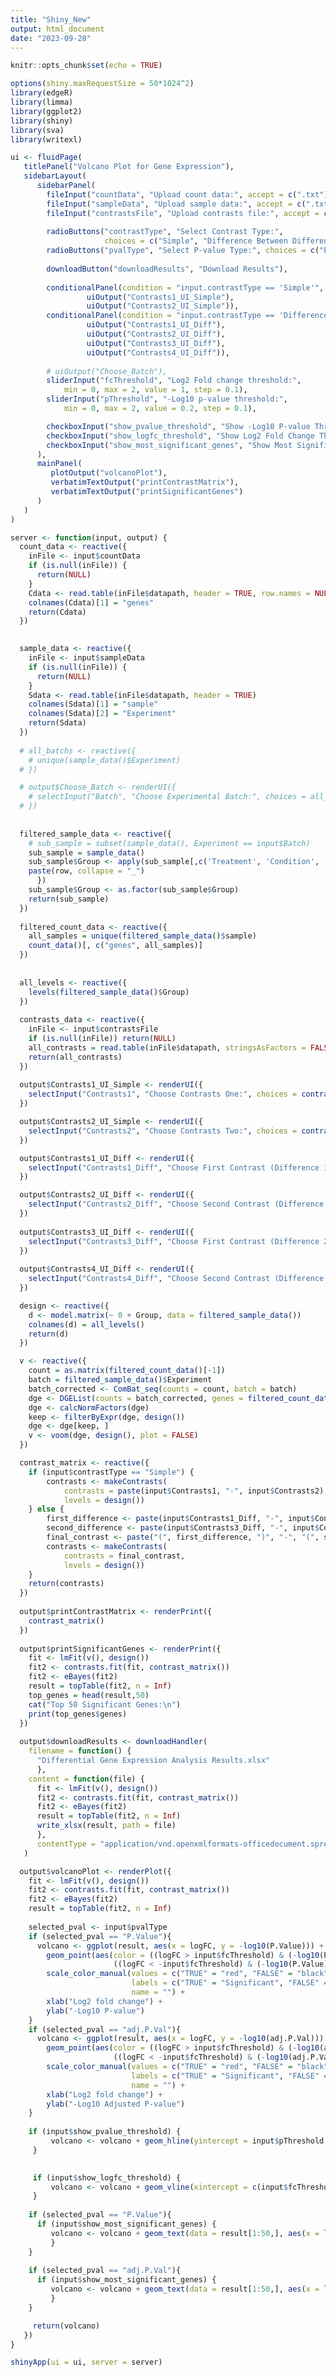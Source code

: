```yaml
---
title: "Shiny_New"
output: html_document
date: "2023-09-28"
---
```


```r
knitr::opts_chunk$set(echo = TRUE)
```

```r
options(shiny.maxRequestSize = 50*1024^2)
library(edgeR)
library(limma)
library(ggplot2)
library(shiny)
library(sva)
library(writexl)
```


```r
ui <- fluidPage(
   titlePanel("Volcano Plot for Gene Expression"),
   sidebarLayout(
      sidebarPanel(
        fileInput("countData", "Upload count data:", accept = c(".txt")),
        fileInput("sampleData", "Upload sample data:", accept = c(".txt")),
        fileInput("contrastsFile", "Upload contrasts file:", accept = c(".txt")),
        
        radioButtons("contrastType", "Select Contrast Type:", 
                     choices = c("Simple", "Difference Between Differences"), selected = "Simple"),
        radioButtons("pvalType", "Select P-value Type:", choices = c("P.Value", "adj.P.Val"), selected = "P.Value"),
        
        downloadButton("downloadResults", "Download Results"),
        
        conditionalPanel(condition = "input.contrastType == 'Simple'",
                 uiOutput("Contrasts1_UI_Simple"), 
                 uiOutput("Contrasts2_UI_Simple")),
        conditionalPanel(condition = "input.contrastType == 'Difference Between Differences'",
                 uiOutput("Contrasts1_UI_Diff"), 
                 uiOutput("Contrasts2_UI_Diff"),
                 uiOutput("Contrasts3_UI_Diff"), 
                 uiOutput("Contrasts4_UI_Diff")),
        
        # uiOutput("Choose_Batch"),
        sliderInput("fcThreshold", "Log2 Fold change threshold:",
            min = 0, max = 2, value = 1, step = 0.1),
        sliderInput("pThreshold", "-Log10 p-value threshold:",
            min = 0, max = 2, value = 0.2, step = 0.1),

        checkboxInput("show_pvalue_threshold", "Show -Log10 P-value Threshold Line", value = TRUE),
        checkboxInput("show_logfc_threshold", "Show Log2 Fold Change Threshold Line", value = TRUE),
        checkboxInput("show_most_significant_genes", "Show Most Significant Genes Based on P-Value", value = TRUE)
      ),
      mainPanel(
         plotOutput("volcanoPlot"),
         verbatimTextOutput("printContrastMatrix"),
         verbatimTextOutput("printSignificantGenes")
      )      
   )
)

server <- function(input, output) {
  count_data <- reactive({
    inFile <- input$countData
    if (is.null(inFile)) {
      return(NULL)
    }
    Cdata <- read.table(inFile$datapath, header = TRUE, row.names = NULL)
    colnames(Cdata)[1] = "genes"
    return(Cdata)
  })

  
  sample_data <- reactive({
    inFile <- input$sampleData
    if (is.null(inFile)) {
      return(NULL)
    }
    Sdata <- read.table(inFile$datapath, header = TRUE)
    colnames(Sdata)[1] = "sample"
    colnames(Sdata)[2] = "Experiment"
    return(Sdata)
  })
  
  # all_batchs <- reactive({
    # unique(sample_data()$Experiment)
  # })

  # output$Choose_Batch <- renderUI({
    # selectInput("Batch", "Choose Experimental Batch:", choices = all_batchs(), selected = all_batchs()[1])
  # })
  
  
  filtered_sample_data <- reactive({
    # sub_sample = subset(sample_data(), Experiment == input$Batch)
    sub_sample = sample_data()
    sub_sample$Group <- apply(sub_sample[,c('Treatment', 'Condition', 'DaysPostInfection')], 1, function(row) {
    paste(row, collapse = "_")
      })
    sub_sample$Group <- as.factor(sub_sample$Group)
    return(sub_sample)
  })
  
  filtered_count_data <- reactive({
    all_samples = unique(filtered_sample_data()$sample)
    count_data()[, c("genes", all_samples)]
  })
  
  
  all_levels <- reactive({
    levels(filtered_sample_data()$Group)
  })
  
  contrasts_data <- reactive({
    inFile <- input$contrastsFile
    if (is.null(inFile)) return(NULL)
    all_contrasts = read.table(inFile$datapath, stringsAsFactors = FALSE, header = FALSE, col.names = "contrast")$contrast
    return(all_contrasts)
  })
  
  output$Contrasts1_UI_Simple <- renderUI({
    selectInput("Contrasts1", "Choose Contrasts One:", choices = contrasts_data(), selected = contrasts_data()[1])
  })

  output$Contrasts2_UI_Simple <- renderUI({
    selectInput("Contrasts2", "Choose Contrasts Two:", choices = contrasts_data(), selected = contrasts_data()[2])
  })

  output$Contrasts1_UI_Diff <- renderUI({
    selectInput("Contrasts1_Diff", "Choose First Contrast (Difference 1):", choices = contrasts_data(), selected = contrasts_data()[1])
  })

  output$Contrasts2_UI_Diff <- renderUI({
    selectInput("Contrasts2_Diff", "Choose Second Contrast (Difference 1):", choices = contrasts_data(), selected = contrasts_data()[2])
  })
  
  output$Contrasts3_UI_Diff <- renderUI({
    selectInput("Contrasts3_Diff", "Choose First Contrast (Difference 2):", choices = contrasts_data(), selected = contrasts_data()[3])
  })
  
  output$Contrasts4_UI_Diff <- renderUI({
    selectInput("Contrasts4_Diff", "Choose Second Contrast (Difference 2):", choices = contrasts_data(), selected = contrasts_data()[4])
  })

  design <- reactive({
    d <- model.matrix(~ 0 + Group, data = filtered_sample_data())
    colnames(d) = all_levels()
    return(d)
  })

  v <- reactive({
    count = as.matrix(filtered_count_data()[-1])
    batch = filtered_sample_data()$Experiment
    batch_corrected <- ComBat_seq(counts = count, batch = batch)
    dge <- DGEList(counts = batch_corrected, genes = filtered_count_data()[, 1]) 
    dge <- calcNormFactors(dge) 
    keep <- filterByExpr(dge, design()) 
    dge <- dge[keep, ]
    v <- voom(dge, design(), plot = FALSE)
  })

  contrast_matrix <- reactive({
    if (input$contrastType == "Simple") {
        contrasts <- makeContrasts(
            contrasts = paste(input$Contrasts1, "-", input$Contrasts2),
            levels = design())
    } else {
        first_difference <- paste(input$Contrasts1_Diff, "-", input$Contrasts2_Diff)
        second_difference <- paste(input$Contrasts3_Diff, "-", input$Contrasts4_Diff)
        final_contrast <- paste("(", first_difference, ")", "-", "(", second_difference, ")")
        contrasts <- makeContrasts(
            contrasts = final_contrast,
            levels = design())
    }
    return(contrasts)
  })
  
  output$printContrastMatrix <- renderPrint({
    contrast_matrix()
  })
  
  output$printSignificantGenes <- renderPrint({
    fit <- lmFit(v(), design())
    fit2 <- contrasts.fit(fit, contrast_matrix())
    fit2 <- eBayes(fit2)
    result = topTable(fit2, n = Inf)
    top_genes = head(result,50)
    cat("Top 50 Significant Genes:\n")
    print(top_genes$genes)
  })
  
  output$downloadResults <- downloadHandler(
    filename = function() {
      "Differential Gene Expression Analysis Results.xlsx"
      },
    content = function(file) {
      fit <- lmFit(v(), design())
      fit2 <- contrasts.fit(fit, contrast_matrix())
      fit2 <- eBayes(fit2)
      result = topTable(fit2, n = Inf)
      write_xlsx(result, path = file)
      },
      contentType = "application/vnd.openxmlformats-officedocument.spreadsheetml.sheet"
   )

  output$volcanoPlot <- renderPlot({
    fit <- lmFit(v(), design())
    fit2 <- contrasts.fit(fit, contrast_matrix())
    fit2 <- eBayes(fit2)
    result = topTable(fit2, n = Inf)
    
    selected_pval <- input$pvalType
    if (selected_pval == "P.Value"){
      volcano <- ggplot(result, aes(x = logFC, y = -log10(P.Value))) +
        geom_point(aes(color = ((logFC > input$fcThreshold) & (-log10(P.Value) > input$pThreshold)) | 
                       ((logFC < -input$fcThreshold) & (-log10(P.Value) > input$pThreshold)))) +
        scale_color_manual(values = c("TRUE" = "red", "FALSE" = "black"),
                           labels = c("TRUE" = "Significant", "FALSE" = "Not Significant"),
                           name = "") +
        xlab("Log2 fold change") +
        ylab("-Log10 P-value")
    } 
    if (selected_pval == "adj.P.Val"){
      volcano <- ggplot(result, aes(x = logFC, y = -log10(adj.P.Val))) +
        geom_point(aes(color = ((logFC > input$fcThreshold) & (-log10(adj.P.Val) > input$pThreshold)) | 
                       ((logFC < -input$fcThreshold) & (-log10(adj.P.Val) > input$pThreshold)))) +
        scale_color_manual(values = c("TRUE" = "red", "FALSE" = "black"),
                           labels = c("TRUE" = "Significant", "FALSE" = "Not Significant"),
                           name = "") +
        xlab("Log2 fold change") +
        ylab("-Log10 Adjusted P-value")
    }
    
    if (input$show_pvalue_threshold) { 
         volcano <- volcano + geom_hline(yintercept = input$pThreshold, linetype = "dashed", col = "grey", size = 1)
     }
     

     if (input$show_logfc_threshold) { 
         volcano <- volcano + geom_vline(xintercept = c(input$fcThreshold, -input$fcThreshold), linetype = "dashed", col = "grey", size = 1)
     }
    
    if (selected_pval == "P.Value"){
      if (input$show_most_significant_genes) { 
         volcano <- volcano + geom_text(data = result[1:50,], aes(x = logFC, y = -log10(P.Value), label = genes), vjust = -1, size = 3, check_overlap = TRUE)
         }
    } 
    
    if (selected_pval == "adj.P.Val"){
      if (input$show_most_significant_genes) { 
         volcano <- volcano + geom_text(data = result[1:50,], aes(x = logFC, y = -log10(adj.P.Val), label = genes), vjust = -1, size = 3, check_overlap = TRUE)
         }
    }

     return(volcano)
   })
}

shinyApp(ui = ui, server = server)
```

